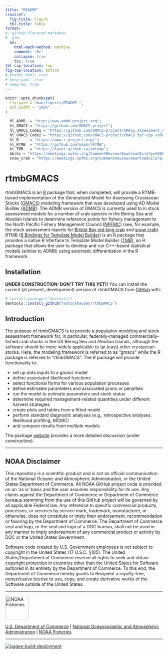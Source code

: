 ```yaml
---
title: "README"
crossref: 
  fig-title: Figure
  tbl-title: Table
format: 
#--github-flavored markdown  
#  gfm: 
  md:
    html-math-method: mathjax
    comment: "#>"
    collapse: true
    toc: true
tbl-cap-location: top
fig-cap-location: bottom
# prefer-html: true
# keep-yaml: true
# keep-md: true
---
```


<!--DO NOT VIEW THIS FILE USING THE VISUAL EDITOR!! (seems to screw things up)-->
<!-- README.md is generated from README.qmd. Please edit README.qmd, then render README.md using `quarto render README.qmd` in a terminal window. -->
<!-- use `quarto render README.qmd` in the terminal window to build README.md prior to committing to keep README.md up-to-date-->
<!-- don't forget to commit and push the resulting figure files, so they display on GitHub and CRAN.-->

```r
knitr::opts_chunk$set(
  fig.path = "man/figures/README-",
  out.width = "100%"
)
```

```r
  hl_ADMB  = "http://www.admb-project.org";
  hl_GMACS = "https://github.com/GMACS-project";
  hl_GMACS_Code1 = "https://github.com/GMACS-project/GMACS_Assessment_code";
  hl_GMACS_Code2 = "https://github.com/GMACS-project/GMACS_tpl-cpp_code.git";
  hl_R     = "https://www.r-project.org/";
  hl_RTMB  = "https://github.com/kaskr/RTMB";
  hl_TMB   = "https://kaskr.github.io/adcomp";
  bbrkc = "https://meetings.npfmc.org/CommentReview/DownloadFile?p=b98b90b2-88ab-43c2-9487-c12cdb4e0a25.pdf&fileName=BBRKC%20SAFE%202022%20Final.pdf";
  snow_crab = "https://meetings.npfmc.org/CommentReview/DownloadFile?p=fca55335-ad34-4896-9b1e-4c09aa8342ce.pdf&fileName=EBS%20Snow%20SAFE%20FINAL.pdf";
```

# rtmbGMACS

<!-- badges: start -->
<!-- badges: end -->

rtmbGMACS is an [R](`r hl_R`) package that, when completed, will provide a RTMB-based implementation of the 
Generalized Model for Assessing Crustacean Stocks ([GMACS](`r hl_GMACS`)) modeling framework that was developed using AD Model Builder ([ADMB](`r hl_ADMB`)). The ADMB version of GMACS is currently used to in stock assessment models for a number of crab species in the Bering Sea and Aleutian Islands to determine reference points for fishery management to the North Pacific Fishery Management Council ([NPFMC](https://www.npfmc.org)) (see, for example, the stock assessment reports for [Bristol Bay red king crab](`r bbrkc`) and [snow crab](`r snow_crab`)). RTMB ([R Bindings for Template Model Builder](`r hl_RTMB`)) is an R package that provides a native R interface to Template Model Builder ([TMB](`r hl_TMB`)), an R package that allows the user to develop and run C++-based statistical models (similar to ADMB) using automatic differentiation in the R framework.

## Installation

**UNDER CONSTRUCTION: DON'T TRY THIS YET!!**
You can install the current (at present, development) version of rtmbGMACS from [GitHub](https://github.com/) with:

``` r
# install.packages("devtools")
devtools::install_github("wStockhausen/rtmbGMACS")
```

## Introduction 

The purpose of rtmbGMACS is to provide a population modeling and stock assessment framework for, in particular, federally-managed commercially-fished crab stocks in the US Bering Sea and Aleutian Islands, although the software should be more widely applicable to (at least) other crustacean stocks. Here, the modeling framework is referred to as "gmacs" while the R package is referred to "rtmbGMACS". The *R* package will provide functionality to: 

  *   set up data inputs to a gmacs model
  *   define associated likelihood functions
  *   select functional forms for various population processes
  *   define estimable parameters and associated priors or penalties
  *   run the model to estimate parameters and stock status
  *   determine required management-related quantities under different harvest strategies
  *   create plots and tables from a fitted model
  *   perform standard diagnostic analyses (e.g., retrospective analyses, likelihood profiling, MCMC)
  *   and compare results from multiple models.

The package [website](https://wstockhausen.github.io/rtmbGMACS/) provides a more detailed discussion (under construction).

****************************

## NOAA Disclaimer

This repository is a scientific product and is not an official communication of the National Oceanic and Atmospheric Administration, or the United States Department of Commerce. All NOAA GitHub project code is provided on an 'as is' basis and the user assumes responsibility for its use. Any claims against the Department of Commerce or Department of Commerce bureaus stemming from the use of this GitHub project will be governed by all applicable Federal law. Any reference to specific commercial products, processes, or services by service mark, trademark, manufacturer, or otherwise, does not constitute or imply their endorsement, recommendation or favoring by the Department of Commerce. The Department of Commerce seal and logo, or the seal and logo of a DOC bureau, shall not be used in any manner to imply endorsement of any commercial product or activity by DOC or the United States Government.

Software code created by U.S. Government employees is not subject to copyright in the United States (17 U.S.C. §105). The United States/Department of Commerce reserve all rights to seek and obtain copyright protection in countries other than the United States for Software authored in its entirety by the Department of Commerce. To this end, the Department of Commerce hereby grants to Recipient a royalty-free, nonexclusive license to use, copy, and create derivative works of the Software outside of the United States.

****************************

<img src="https://raw.githubusercontent.com/nmfs-general-modeling-tools/nmfspalette/main/man/figures/noaa-fisheries-rgb-2line-horizontal-small.png" height="75" alt="NOAA Fisheries">

[U.S. Department of Commerce](https://www.commerce.gov/) | [National Oceanographic and Atmospheric Administration](https://www.noaa.gov) | [NOAA Fisheries](https://www.fisheries.noaa.gov/)

****************************

[![pages-build-deployment](https://github.com/wStockhausen/rtmbGMACS/actions/workflows/pages/pages-build-deployment/badge.svg?branch=gh-pages)](https://github.com/wStockhausen/rtmbGMACS/actions/workflows/pages/pages-build-deployment)


